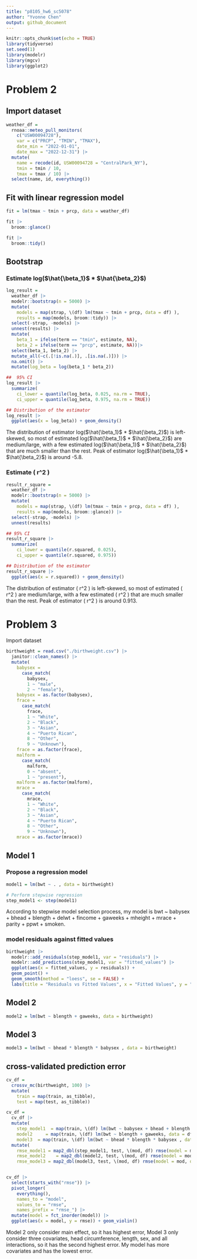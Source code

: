 ```yaml
---
title: "p8105_hw6_sc5078"
author: "Yvonne Chen"
output: github_document
---
```


```r
knitr::opts_chunk$set(echo = TRUE)
library(tidyverse)
set.seed(1)
library(modelr)
library(mgcv)
library(ggplot2)

```

# Problem 2
## Import dataset
```r
weather_df = 
  rnoaa::meteo_pull_monitors(
    c("USW00094728"),
    var = c("PRCP", "TMIN", "TMAX"), 
    date_min = "2022-01-01",
    date_max = "2022-12-31") |>
  mutate(
    name = recode(id, USW00094728 = "CentralPark_NY"),
    tmin = tmin / 10,
    tmax = tmax / 10) |>
  select(name, id, everything())
```
## Fit with linear regression model
```r
fit = lm(tmax ~ tmin + prcp, data = weather_df)

fit |> 
  broom::glance()

fit |> 
  broom::tidy()
```

## Bootstrap
### Estimate log($\hat{\beta_1}$ * $\hat{\beta_2}$)
```r
log_result = 
  weather_df |> 
  modelr::bootstrap(n = 5000) |> 
  mutate(
    models = map(strap, \(df) lm(tmax ~ tmin + prcp, data = df) ),
    results = map(models, broom::tidy)) |> 
  select(-strap, -models) |> 
  unnest(results) |> 
  mutate(
    beta_1 = ifelse(term == "tmin", estimate, NA),
    beta_2 = ifelse(term == "prcp", estimate, NA))|>
  select(beta_1, beta_2) |>
  mutate_all(~c(.[!is.na(.)], .[is.na(.)])) |>
  na.omit() |>
  mutate(log_beta = log(beta_1 * beta_2))

##  95% CI
log_result |>
  summarize(
    ci_lower = quantile(log_beta, 0.025, na.rm = TRUE), 
    ci_upper = quantile(log_beta, 0.975, na.rm = TRUE))

## Distribution of the estimator
log_result |>
  ggplot(aes(x = log_beta)) + geom_density()

```
The distribution of estimator log($\hat{\beta_1}$ * $\hat{\beta_2}$) is left-skewed, so most of estimated log($\hat{\beta_1}$ * $\hat{\beta_2}$) are medium/large, with a few estimated log($\hat{\beta_1}$ * $\hat{\beta_2}$) that are much smaller than the rest. Peak of estimator log($\hat{\beta_1}$ * $\hat{\beta_2}$) is around -5.8.


### Estimate \( r^2 \)
```r
result_r_square = 
  weather_df |> 
  modelr::bootstrap(n = 5000) |> 
  mutate(
    models = map(strap, \(df) lm(tmax ~ tmin + prcp, data = df) ),
    results = map(models, broom::glance)) |> 
  select(-strap, -models) |> 
  unnest(results)

## 95% CI
result_r_square |>
  summarize(
    ci_lower = quantile(r.squared, 0.025), 
    ci_upper = quantile(r.squared, 0.975))

## Distribution of the estimator
result_r_square |>
  ggplot(aes(x = r.squared)) + geom_density()
```
The distribution of estimator \( r^2 \) is left-skewed, so most of estimated \( r^2 \) are medium/large, with a few estimated \( r^2 \) that are much smaller than the rest. Peak of estimator \( r^2 \) is around 0.913.

# Problem 3
Import dataset
```r
birthweight = read.csv("./birthweight.csv") |>
  janitor::clean_names() |>
  mutate(
    babysex = 
      case_match(
        babysex, 
        1 ~ "male", 
        2 ~ "female"), 
    babysex = as.factor(babysex),
    frace = 
      case_match(
        frace, 
        1 ~ "White", 
        2 ~ "Black",
        3 ~ "Asian",
        4 ~ "Puerto Rican",
        8 ~ "Other",
        9 ~ "Unknown"),
    frace = as.factor(frace),
    malform = 
      case_match(
        malform, 
        0 ~ "absent", 
        1 ~ "present"), 
    malform = as.factor(malform),
    mrace = 
      case_match(
        mrace, 
        1 ~ "White", 
        2 ~ "Black",
        3 ~ "Asian",
        4 ~ "Puerto Rican",
        8 ~ "Other",
        9 ~ "Unknown"),
    mrace = as.factor(mrace))

```

## Model 1
### Propose a regression model
```r
model1 = lm(bwt ~ . , data = birthweight)

# Perform stepwise regression
step_model1 <- step(model1)
```
According to stepwise model selection process, my model is bwt ~ babysex + bhead + blength + delwt + fincome + gaweeks + mheight + mrace + parity + ppwt + smoken.

### model residuals against fitted values
```r
birthweight |> 
  modelr::add_residuals(step_model1, var = "residuals") |> 
  modelr::add_predictions(step_model1, var = "fitted_values") |>
  ggplot(aes(x = fitted_values, y = residuals)) +
  geom_point() +
  geom_smooth(method = "loess", se = FALSE) +
  labs(title = "Residuals vs Fitted Values", x = "Fitted Values", y = "Residuals")

```

## Model 2
```r
model2 = lm(bwt ~ blength + gaweeks, data = birthweight)
```

## Model 3
```r
model3 = lm(bwt ~ bhead * blength * babysex , data = birthweight)
```

## cross-validated prediction error
```r
cv_df =
  crossv_mc(birthweight, 100) |> 
  mutate(
    train = map(train, as_tibble),
    test = map(test, as_tibble))

cv_df = 
  cv_df |> 
  mutate(
    step_model1  = map(train, \(df) lm(bwt ~ babysex + bhead + blength + delwt + fincome + gaweeks + mheight + mrace + parity + ppwt + smoken, data = df)),
    model2     = map(train, \(df) lm(bwt ~ blength + gaweeks, data = df)),
    model3  = map(train, \(df) lm(bwt ~ bhead * blength * babysex , data = df))) |> 
  mutate(
    rmse_model1 = map2_dbl(step_model1, test, \(mod, df) rmse(model = mod, data = df)),
    rmse_model2    = map2_dbl(model2, test, \(mod, df) rmse(model = mod, data = df)),
    rmse_model3 = map2_dbl(model3, test, \(mod, df) rmse(model = mod, data = df)))


cv_df |> 
  select(starts_with("rmse")) |>
  pivot_longer(
    everything(),
    names_to = "model", 
    values_to = "rmse",
    names_prefix = "rmse_") |> 
  mutate(model = fct_inorder(model)) |> 
  ggplot(aes(x = model, y = rmse)) + geom_violin()
```
Model 2 only consider main effect, so it has highest error, Model 3 only consider three covariates, head circumference, length, sex, and all interactions, so it has the second highest error. My model has more covariates and has the lowest error.




